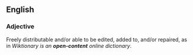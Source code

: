 ==English==

===Adjective===

Freely distributable and/or able to be edited, added to, and/or repaired, as in ''Wiktionary is an '''open-content''' online dictionary''.